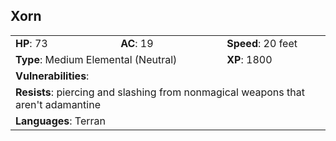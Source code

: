 ## Xorn {#monster-xorn}

```{=html}
<table class="table table-striped">
    <tbody>
        <tr>                    
            <td><b>HP</b>: 73</td>
            <td><b>AC</b>: 19</td>
            <td><b>Speed</b>: 20 feet</td>
        </tr>
        <tr>
            <td colspan="2"><b>Type</b>: Medium Elemental (Neutral)</td>
            <td><b>XP</b>: 1800</td>
        </tr>
        <tr>
            <td colspan="3"><b>Vulnerabilities</b>: </td>
        </tr>
        <tr>
            <td colspan="3"><b>Resists</b>: piercing and slashing from nonmagical weapons that aren't adamantine</td>
        </tr>
        <tr>
            <td colspan="3"><b>Languages</b>: Terran</td>
        </tr>
    </tbody>
</table>
```